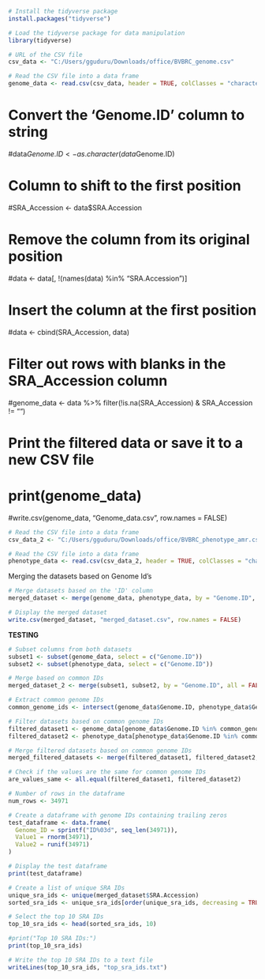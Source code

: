 ```{r}
# Install the tidyverse package
install.packages("tidyverse")
```

```{r}
# Load the tidyverse package for data manipulation
library(tidyverse)

# URL of the CSV file
csv_data <- "C:/Users/gguduru/Downloads/office/BVBRC_genome.csv"

# Read the CSV file into a data frame
genome_data <- read.csv(csv_data, header = TRUE, colClasses = "character")
```

# Convert the 'Genome.ID' column to string
#data$Genome.ID <- as.character(data$Genome.ID)

# Column to shift to the first position
#SRA_Accession <- data$SRA.Accession

# Remove the column from its original position
#data <- data[, !(names(data) %in% "SRA.Accession")]

# Insert the column at the first position
#data <- cbind(SRA_Accession, data)

# Filter out rows with blanks in the SRA_Accession column
#genome_data <- data %>% filter(!is.na(SRA_Accession) & SRA_Accession != "")

# Print the filtered data or save it to a new CSV file
# print(genome_data)
#write.csv(genome_data, "Genome_data.csv", row.names = FALSE)


```{r}
# Read the CSV file into a data frame
csv_data_2 <- "C:/Users/gguduru/Downloads/office/BVBRC_phenotype_amr.csv"

# Read the CSV file into a data frame
phenotype_data <- read.csv(csv_data_2, header = TRUE, colClasses = "character")
```

Merging the datasets based on Genome Id's
```{r}

# Merge datasets based on the 'ID' column
merged_dataset <- merge(genome_data, phenotype_data, by = "Genome.ID", all = FALSE)

# Display the merged dataset
write.csv(merged_dataset, "merged_dataset.csv", row.names = FALSE)

```
**TESTING**

```{r}
# Subset columns from both datasets
subset1 <- subset(genome_data, select = c("Genome.ID"))
subset2 <- subset(phenotype_data, select = c("Genome.ID"))

# Merge based on common IDs
merged_dataset_2 <- merge(subset1, subset2, by = "Genome.ID", all = FALSE)
```

```{r}
# Extract common genome IDs
common_genome_ids <- intersect(genome_data$Genome.ID, phenotype_data$Genome.ID)

# Filter datasets based on common genome IDs
filtered_dataset1 <- genome_data[genome_data$Genome.ID %in% common_genome_ids, ]
filtered_dataset2 <- phenotype_data[phenotype_data$Genome.ID %in% common_genome_ids, ]

# Merge filtered datasets based on common genome IDs
merged_filtered_datasets <- merge(filtered_dataset1, filtered_dataset2, by = "Genome.ID", all = FALSE)

# Check if the values are the same for common genome IDs
are_values_same <- all.equal(filtered_dataset1, filtered_dataset2)
```

```{r}
# Number of rows in the dataframe
num_rows <- 34971

# Create a dataframe with genome IDs containing trailing zeros
test_dataframe <- data.frame(
  Genome_ID = sprintf("ID%03d", seq_len(34971)),
  Value1 = rnorm(34971),
  Value2 = runif(34971)
)

# Display the test dataframe
print(test_dataframe)
```

```{r}

# Create a list of unique SRA IDs
unique_sra_ids <- unique(merged_dataset$SRA.Accession)
sorted_sra_ids <- unique_sra_ids[order(unique_sra_ids, decreasing = TRUE)]

# Select the top 10 SRA IDs
top_10_sra_ids <- head(sorted_sra_ids, 10)

#print("Top 10 SRA IDs:")
print(top_10_sra_ids)

# Write the top 10 SRA IDs to a text file
writeLines(top_10_sra_ids, "top_sra_ids.txt")

```
